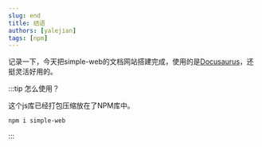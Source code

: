 ```yaml
---
slug: end
title: 结语
authors: [yalejian]
tags: [npm]
---
```


记录一下，今天把simple-web的文档网站搭建完成，使用的是[Docusaurus](https://docusaurus.io/zh-CN/)，还挺灵活好用的。

:::tip 怎么使用？

这个js库已经打包压缩放在了NPM库中。

```bash
npm i simple-web
```

:::
